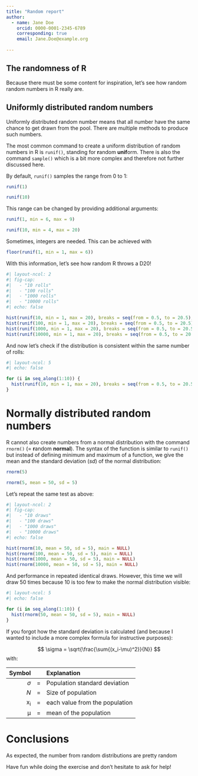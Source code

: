 ```yaml
---
title: "Random report"
author: 
  - name: Jane Doe
    orcid: 0000-0001-2345-6789
    corresponding: true
    email: Jane.Doe@example.org
    
---
```


<!-- 

# Instructions for the exercise

1. Move the file to the top level of your repository / not necessary
2. Update the file _quarto.yml in your repository to include the report in your webpage 
3. Load a dataset from https://github.com/Hezel2000/GeoCosmoChemDataAndTools/tree/main/csv
4. Update the YAML header of this file
5. Create a file `requirements.txt`on the top level of the repo
5. Update the CI/CD pipeline as instructed below
6. Create a short report, including plots created from the dataset (they can be interactive if you want -- the result is a webpage)
  a. Don't forget to update the `requirements.txt`with the libraries you call.  
  b. You are welcome to write and test any Python code elsewhere before including it in the report. 
  c. You might find the following pages useful for reference: 
      Figures: https://quarto.org/docs/authoring/figures.html
      Tables: https://quarto.org/docs/authoring/tables.html

The remainder of the document is a small example of how it might look like and provides some help to get started. Don't forget to compare the unrendered and the rendered version! 

By the way, to include Python code, write `python` instead of `r` in the curly brackets at the top of a code chunk. 

# Updating the CI/CD pipline

Add between lines 15 and 16: 

      - name: Install Python and Dependencies
        uses: actions/setup-python@v4
        with:
          python-version: '3.10'
          cache: 'pip'
      - run: pip install -r requirements.txt 

Make sure identations are correct! 

--> 

## The randomness of R

Because there must be some content for inspiration, let's see how random random numbers in R really are. 

## Uniformly distributed random numbers

Uniformly distributed random number means that all number have the same chance to get drawn from the pool. There are multiple methods to produce such numbers. 

The most common command to create a uniform distribution of random numbers in R is `runif()`, standing for **r**andom **unif**orm. There is also the command `sample()` which is a bit more complex and therefore not further discussed here. 

By default, `runif()` samples the range from 0 to 1: 

``` r

runif(1)

runif(10)

``` 

This range can be changed by providing additional arguments: 

``` r

runif(1, min = 6, max = 9)

runif(10, min = 4, max = 20)

``` 

Sometimes, integers are needed. This can be achieved with 

``` r

floor(runif(1, min = 1, max = 6))

``` 

With this information, let's see how random R throws a D20! 

``` r
#| layout-ncol: 2
#| fig-cap: 
#|   - "10 rolls"
#|   - "100 rolls"
#|   - "1000 rolls" 
#|   - "10000 rolls"
#| echo: false

hist(runif(10, min = 1, max = 20), breaks = seq(from = 0.5, to = 20.5), main = NULL)
hist(runif(100, min = 1, max = 20), breaks = seq(from = 0.5, to = 20.5), main = NULL)
hist(runif(1000, min = 1, max = 20), breaks = seq(from = 0.5, to = 20.5), main = NULL)
hist(runif(10000, min = 1, max = 20), breaks = seq(from = 0.5, to = 20.5), main = NULL)

```

And now let's check if the distribution is consistent within the same number of rolls: 

``` r
#| layout-ncol: 5
#| echo: false

for (i in seq_along(1:10)) {
  hist(runif(10, min = 1, max = 20), breaks = seq(from = 0.5, to = 20.5), main = NULL)
}

```

# Normally distributed random numbers

R cannot also create numbers from a normal distribution with the command `rnorm()` (= **r**andom **normal**). The syntax of the function is similar to `runif()` but instead of defining minimum and maximum of a function, we give the mean and the standard deviation ($sd$) of the normal distribution: 

``` r

rnorm(5)

rnorm(5, mean = 50, sd = 5)

```

Let's repeat the same test as above: 

``` r
#| layout-ncol: 2
#| fig-cap: 
#|   - "10 draws"
#|   - "100 draws"
#|   - "1000 draws" 
#|   - "10000 draws"
#| echo: false

hist(rnorm(10, mean = 50, sd = 5), main = NULL)
hist(rnorm(100, mean = 50, sd = 5), main = NULL)
hist(rnorm(1000, mean = 50, sd = 5), main = NULL)
hist(rnorm(10000, mean = 50, sd = 5), main = NULL)

```

And performance in repeated identical draws. However, this time we will draw 50 times because 10 is too few to make the normal distribution visible: 

``` r
#| layout-ncol: 5
#| echo: false

for (i in seq_along(1:10)) {
  hist(rnorm(50, mean = 50, sd = 5), main = NULL)
}

```


If you forgot how the standard deviation is calculated (and because I wanted to include a more complex formula for instructive purposes): 

$$
\sigma = \sqrt{\frac{\sum{(x_i-\mu)^2}}{N}} 
$$
with: 

| Symbol || Explanation |
|----:|----|:----|
|$\sigma$| = | Population standard deviation| 
|$N$| = | Size of population |
|x~i~| = | each value from the population |
|µ| = | mean of the population |

# Conclusions
As expected, the number from random distributions are pretty random 

Have fun while doing the exercise and don't hesitate to ask for help! 
